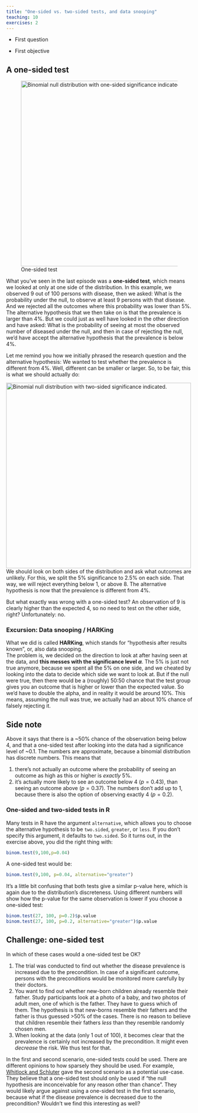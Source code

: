 ```yaml
---
title: "One-sided vs. two-sided tests, and data snooping"
teaching: 10
exercises: 2
---
```


:::::::::::::::::::::::::::::::::::::: questions 

- First question

::::::::::::::::::::::::::::::::::::::::::::::::

::::::::::::::::::::::::::::::::::::: objectives

- First objective

::::::::::::::::::::::::::::::::::::::::::::::::
 

## A one-sided test

![One-sided test](fig/02-significance.png){width="500px" alt="Binomial null distribution with one-sided significance indicated."}


What you've seen in the last episode was a **one-sided test**, which means we looked at only at one side of the distribution. In this example, we observed 9 out of 100 persons with disease, then we asked: What is the probability under the null, to observe at least 9 persons with that disease. And we rejected all the outcomes where this probability was lower than 5%. The alternative hypothesis that we then take on is that the prevalence is larger than 4%.
But we could just as well have looked in the other direction and have asked: What is the probability of seeing at most the observed number of diseased under the null, and then in case of rejecting the null, we'd have accept the alternative hypothesis that the prevalence is below 4%.

Let me remind you how we initially phrased the research question and the alternative hypothesis: We wanted to test whether the prevalence is different from 4%. Well, different can be smaller or larger. So, to be fair, this is what we should actually do:

![Two-sided test](fig/03-two-sided-significance.png){width="500px" alt="Binomial null distribution with two-sided significance indicated."}
We should look on both sides of the distribution and ask what outcomes are unlikely. For this, we split the 5% significance to 2.5% on each side. That way, we will reject everything below 1, or above 8. 
The alternative hypothesis is now that the prevalence is different from 4%. 

But what exactly was wrong with a one-sided test? An observation of 9 is clearly higher than the expected 4, so no need to test on the other side, right? Unfortunately: no.

### Excursion: Data snooping / HARKing

What we did is called **HARKing**, which stands for “hypothesis after results known”, or, also data snooping.  
The problem is, we decided on the direction to look at after having seen at the data, and **this messes with the significance level $\alpha$**. The 5% is just not true anymore, because we spent all the 5% on one side, and we cheated by looking into the data to decide which side we want to look at. 
But if the null were true, then there would be a (roughly) 50:50 chance that the test group gives you an outcome that is higher or lower than the expected value. So we’d have to double the alpha, and in reality it would be around 10%. This means, assuming the null was true, we actually had an about 10% chance of falsely rejecting it.



:::::::::::::: callout
# Side note 

Above it says that there is a ~50% chance of the observation being below 4, and that a one-sided test after looking into the data had a significance level of ~0.1. The numbers are approximate, because a binomial distribution has discrete numbers. This means that  

1. there's not actually an outcome where the probability of seeing an outcome as high as this or higher is *exactly* 5%.  
2. it's actually more likely to see an outcome below 4 ($p=0.43$), than seeing an outcome above ($p=0.37$). The numbers don't add up to 1, because there is also the option of observing exactly 4 ($p=0.2$).  

:::::::::::::::::::::::


### One-sided and two-sided tests in R

Many tests in R have the argument `alternative`, which allows you to choose the alternative hypothesis to be `two.sided`, `greater`, or `less`. If you don't specify this argument, it defaults to `two.sided`. So it turns out, in the exercise above, you did the right thing with:

```r
binom.test(9,100,p=0.04)
```

A one-sided test would be:
```r
binom.test(9,100, p=0.04, alternative="greater")
```

It's a little bit confusing that both tests give a similar p-value here, which is again due to the distribution's discreteness. Using different numbers will show how the p-value for the same observation is lower if you choose a one-sided test:

```r
binom.test(27, 100, p=0.2)$p.value
binom.test(27, 100, p=0.2, alternative="greater")$p.value
```


::::::::::::::::: challenge

## Challenge: one-sided test

In which of these cases would a one-sided test be OK?

1. The trial was conducted to find out whether the disease prevalence is increased due to the precondition. In case of a significant outcome, persons with the preconditions would be monitored more carefully by their doctors.  
2. You want to find out whether new-born children already resemble their father. Study participants look at a photo of a baby, and two photos of adult men, one of which is the father. They have to guess which of them. The hypothesis is that new-borns resemble their fathers and the father is thus guessed >50% of the cases. There is no reason to believe that children resemble their fathers *less* than they resemble randomly chosen men.
3. When looking at the data (only 1 out of 100), it becomes clear that the prevalence is certainly not increased by the precondition. It might even *decrease* the risk. We thus test for that.  

:::::::::::::::: solution

In the first and second scenario, one-sided tests could be used. There are different opinions to how sparsely they should be used. For example, [Whitlock and Schluter](https://whitlockschluter.zoology.ubc.ca/) gave the second scenario as a potential use-case. They believe that a one-sided test should only be used if "the null hypothesis are inconceivable for any reason other than chance". They would likely argue against using a one-sided test in the first scenario, because what if the disease prevalence is decreased due to the precondition? Wouldn't we find this interesting as well?
::::::::::::::::::::::::
:::::::::::::::::::

